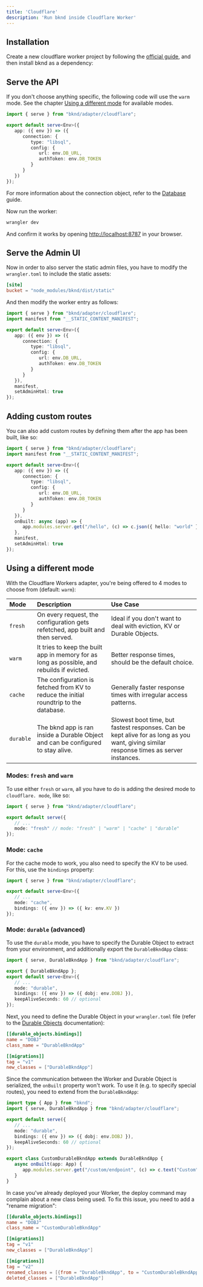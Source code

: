 ```yaml
---
title: 'Cloudflare'
description: 'Run bknd inside Cloudflare Worker'
---
```


## Installation
Create a new cloudflare worker project by following the
[official guide](https://developers.cloudflare.com/workers/get-started/guide/),
and then install bknd as a dependency:

<InstallBknd />


## Serve the API
If you don't choose anything specific, the following code will use the `warm` mode. See the
chapter [Using a different mode](#using-a-different-mode) for available modes.

```ts
import { serve } from "bknd/adapter/cloudflare";

export default serve<Env>({
   app: ({ env }) => ({
      connection: {
         type: "libsql",
         config: {
            url: env.DB_URL,
            authToken: env.DB_TOKEN
         }
      }
   })
});
```
For more information about the connection object, refer to the [Database](/usage/database) guide.

Now run the worker:
```bash
wrangler dev
```

And confirm it works by opening [http://localhost:8787](http://localhost:8787) in
your browser.

## Serve the Admin UI
Now in order to also server the static admin files, you have to modify the `wrangler.toml` to
include the static assets:
```toml
[site]
bucket = "node_modules/bknd/dist/static"
```

And then modify the worker entry as follows:
```ts {2, 14, 15}
import { serve } from "bknd/adapter/cloudflare";
import manifest from "__STATIC_CONTENT_MANIFEST";

export default serve<Env>({
   app: ({ env }) => ({
      connection: {
         type: "libsql",
         config: {
            url: env.DB_URL,
            authToken: env.DB_TOKEN
         }
      }
   }),
   manifest,
   setAdminHtml: true
});
```

## Adding custom routes
You can also add custom routes by defining them after the app has been built, like so:
```ts {14-16}
import { serve } from "bknd/adapter/cloudflare";
import manifest from "__STATIC_CONTENT_MANIFEST";

export default serve<Env>({
   app: ({ env }) => ({
      connection: {
         type: "libsql",
         config: {
            url: env.DB_URL,
            authToken: env.DB_TOKEN
         }
      }
   }),
   onBuilt: async (app) => {
      app.modules.server.get("/hello", (c) => c.json({ hello: "world" }));
   },
   manifest,
   setAdminHtml: true
});
```

## Using a different mode
With the Cloudflare Workers adapter, you're being offered to 4 modes to choose from (default:
`warm`):

| Mode      | Description                                                                                | Use Case                                                                                                                                |
|:----------|:-------------------------------------------------------------------------------------------|:----------------------------------------------------------------------------------------------------------------------------------------|
| `fresh`   | On every request, the configuration gets refetched, app built and then served.             | Ideal if you don't want to deal with eviction, KV or Durable Objects.                                                                   |
| `warm`    | It tries to keep the built app in memory for as long as possible, and rebuilds if evicted. | Better response times, should be the default choice.                                                                                    |
| `cache`   | The configuration is fetched from KV to reduce the initial roundtrip to the database.      | Generally faster response times with irregular access patterns.                                                                         |
| `durable` | The bknd app is ran inside a Durable Object and can be configured to stay alive.           | Slowest boot time, but fastest responses. Can be kept alive for as long as you want, giving similar response times as server instances. |

### Modes: `fresh` and `warm`
To use either `fresh` or `warm`, all you have to do is adding the desired mode to `cloudflare.
mode`, like so:
```ts
import { serve } from "bknd/adapter/cloudflare";

export default serve({
   // ...
   mode: "fresh" // mode: "fresh" | "warm" | "cache" | "durable"
});
```

### Mode: `cache`
For the cache mode to work, you also need to specify the KV to be used. For this, use the
`bindings` property:

```ts
import { serve } from "bknd/adapter/cloudflare";

export default serve<Env>({
   // ...
   mode: "cache",
   bindings: ({ env }) => ({ kv: env.KV })
});
```

### Mode: `durable` (advanced)
To use the `durable` mode, you have to specify the Durable Object to extract from your
environment, and additionally export the `DurableBkndApp` class:
```ts
import { serve, DurableBkndApp } from "bknd/adapter/cloudflare";

export { DurableBkndApp };
export default serve<Env>({
   // ...
   mode: "durable",
   bindings: ({ env }) => ({ dobj: env.DOBJ }),
   keepAliveSeconds: 60 // optional
});
```

Next, you need to define the Durable Object in your `wrangler.toml` file (refer to the [Durable
Objects](https://developers.cloudflare.com/durable-objects/) documentation):
```toml
[[durable_objects.bindings]]
name = "DOBJ"
class_name = "DurableBkndApp"

[[migrations]]
tag = "v1"
new_classes = ["DurableBkndApp"]
```

Since the communication between the Worker and Durable Object is serialized, the `onBuilt`
property won't work. To use it (e.g. to specify special routes), you need to extend from the
`DurableBkndApp`:
```ts
import type { App } from "bknd";
import { serve, DurableBkndApp } from "bknd/adapter/cloudflare";

export default serve({
   // ...
   mode: "durable",
   bindings: ({ env }) => ({ dobj: env.DOBJ }),
   keepAliveSeconds: 60 // optional
});

export class CustomDurableBkndApp extends DurableBkndApp {
   async onBuilt(app: App) {
      app.modules.server.get("/custom/endpoint", (c) => c.text("Custom"));
   }
}
```
In case you've already deployed your Worker, the deploy command may complain about a new class
being used. To fix this issue, you need to add a "rename migration":
```toml
[[durable_objects.bindings]]
name = "DOBJ"
class_name = "CustomDurableBkndApp"

[[migrations]]
tag = "v1"
new_classes = ["DurableBkndApp"]

[[migrations]]
tag = "v2"
renamed_classes = [{from = "DurableBkndApp", to = "CustomDurableBkndApp"}]
deleted_classes = ["DurableBkndApp"]
```